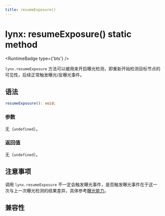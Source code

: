 ```yaml
---
title: resumeExposure()
---
```



# lynx: resumeExposure() static method

<RuntimeBadge type={'bts'} />

`lynx.resumeExposure` 方法可以被用来开启曝光检测，即重新开始检测目标节点的可见性，后续正常触发曝光/反曝光事件。

## 语法

```ts
resumeExposure(): void;
```

### 参数

无（`undefined`）。

### 返回值

无（`undefined`）。

## 注意事项

调用 `lynx.resumeExposure` 不一定会触发曝光事件，是否触发曝光事件在于这一次与上一次曝光检测的结果差异，具体参考[曝光能力](../../../guide/interaction/visibility-detection/exposure-ability.mdx)。

## 兼容性


<LegacyCompatTable metadata="lynx-api/lynx/resumeExposure" />
